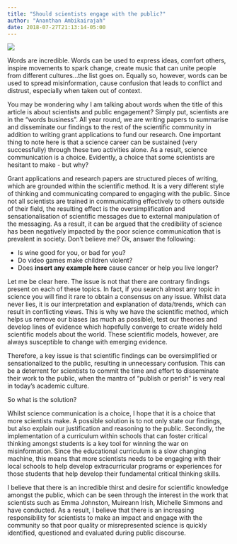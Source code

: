 ```yaml
---
title: "Should scientists engage with the public?"
author: "Ananthan Ambikairajah"
date: 2018-07-27T21:13:14-05:00
---
```

![](./img/science-communication.jpg)

Words are incredible. Words can be used to express ideas, comfort others, inspire movements to spark change, create music that can unite people from different cultures…the list goes on. Equally so, however, words can be used to spread misinformation, cause confusion that leads to conflict and distrust, especially when taken out of context.    

You may be wondering why I am talking about words when the title of this article is about scientists and public engagement? Simply put, scientists are in the “words business”.  All year round, we are writing papers to summarise and disseminate our findings to the rest of the scientific community in addition to writing grant applications to fund our research. One important thing to note here is that a science career can be sustained (very successfully) through these two activities alone. As a result, science communication is a choice. Evidently, a choice that some scientists are hesitant to make - but why?    

Grant applications and research papers are structured pieces of writing, which are grounded within the scientific method. It is a very different style of thinking and communicating compared to engaging with the public. Since not all scientists are trained in communicating effectively to others outside of their field, the resulting effect is the oversimplification and sensationalisation of scientific messages due to external manipulation of the messaging. As a result, it can be argued that the credibility of science has been negatively impacted by the poor science communication that is prevalent in society. Don’t believe me? Ok, answer the following:    

* Is wine good for you, or bad for you?
* Do video games make children violent?
* Does **insert any example here** cause cancer or help you live longer?    

Let me be clear here. The issue is not that there are contrary findings present on each of these topics. In fact, if you search almost any topic in science you will find it rare to obtain a consensus on any issue. Whilst data never lies, it is our interpretation and explanation of data/trends, which can result in conflicting views. This is why we have the scientific method, which helps us remove our biases (as much as possible), test our theories and develop lines of evidence which hopefully converge to create widely held scientific models about the world. These scientific models, however, are always susceptible to change with emerging evidence.    

Therefore, a key issue is that scientific findings can be oversimplified or sensationalized to the public, resulting in unnecessary confusion. This can be a deterrent for scientists to commit the time and effort to disseminate their work to the public, when the mantra of “publish or perish” is very real in today’s academic culture.    

So what is the solution?    

Whilst science communication is a choice, I hope that it is a choice that more scientists make. A possible solution is to not only state our findings, but also explain our justification and reasoning to the public. Secondly, the implementation of a curriculum within schools that can foster critical thinking amongst students is a key tool for winning the war on misinformation. Since the educational curriculum is a slow changing machine, this means that more scientists needs to be engaging with their local schools to help develop extracurricular programs or experiences for those students that help develop their fundamental critical thinking skills.    

I believe that there is an incredible thirst and desire for scientific knowledge amongst the public, which can be seen through the interest in the work that scientists such as Emma Johnston, Muireann Irish, Michelle Simmons and have conducted. As a result, I believe that there is an increasing responsibility for scientists to make an impact and engage with the community so that poor quality or misrepresented science is quickly identified, questioned and evaluated during public discourse.